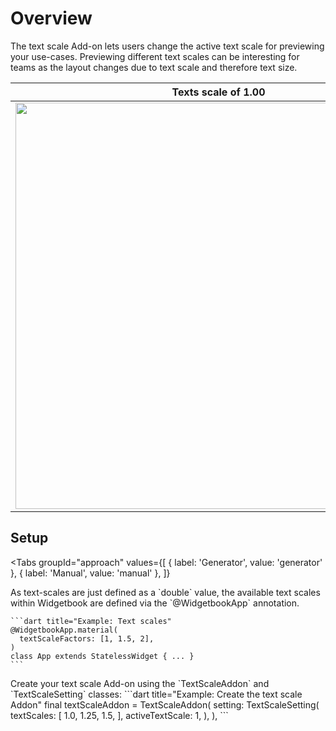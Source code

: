# Overview

The text scale Add-on lets users change the active text scale for previewing your use-cases.
Previewing different text scales can be interesting for teams as the layout changes due to text scale and therefore text size.

Texts scale of 1.00             |  Text scale of 1.25
:-------------------------:|:-------------------------:
<Image zoom src="/assets/add-ons/text-scales/text-scale-1.png" height="650" />  |  <Image zoom src="/assets/add-ons/text-scales/text-scale-1.25.png" height="650" />

## Setup

<Tabs
  groupId="approach"
  values={[
    { label: 'Generator', value: 'generator' },
    { label: 'Manual', value: 'manual' },
  ]}
>
  <TabItem value="generator">
    As text-scales are just defined as a `double` value, the available text scales within Widgetbook are defined via the `@WidgetbookApp` annotation. 

    ```dart title="Example: Text scales"
    @WidgetbookApp.material(
      textScaleFactors: [1, 1.5, 2],
    )
    class App extends StatelessWidget { ... }
    ```
  </TabItem>
  <TabItem value="manual">
    Create your text scale Add-on using the `TextScaleAddon` and `TextScaleSetting` classes:
    ```dart title="Example: Create the text scale Addon"
    final textScaleAddon = TextScaleAddon(
      setting: TextScaleSetting(
        textScales: [
          1.0,
          1.25,
          1.5,
        ],
        activeTextScale: 1,
      ),
    ),
    ```
  </TabItem>
</Tabs>